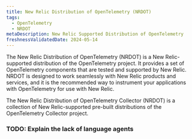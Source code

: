 ```yaml
---
title: New Relic Distribution of OpenTelemetry (NRDOT)
tags:
  - OpenTelemetry
  - NRDOT
metaDescription: New Relic Supported Distribution of OpenTelemetry
freshnessValidatedDate: 2024-05-14
---
```


The New Relic Distribution of OpenTelemetry (NRDOT) is a New Relic-supported distribution of the OpenTelemetry project.
It provides a set of OpenTelemetry components that are tested and supported by New Relic. NRDOT is designed to work seamlessly with New Relic products and services, and it is the recommended way to instrument your applications with OpenTelemetry for use with New Relic.

<DocTiles>
  <DocTile title='Collector' path="/docs/opentelemetry/nrdot/nrdot-collector/">The New Relic Distribution of OpenTelemetry Collector (NRDOT) is a collection of New Relic-supported pre-built distributions of the OpenTelemetry Collector project.</DocTile>
</DocTiles>


### TODO: Explain the lack of language agents
